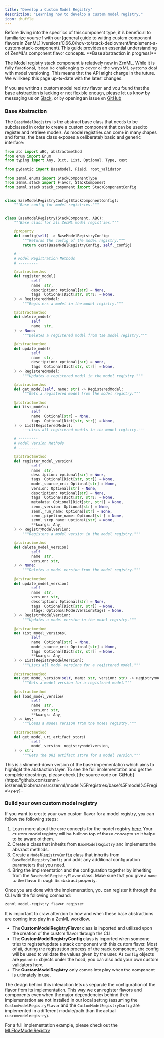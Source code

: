 ```yaml
---
title: "Develop a Custom Model Registry"
description: "Learning how to develop a custom model registry."
icon: shuffle
---
```


<Info>
    Before diving into the specifics of this component type, it is beneficial to familiarize yourself with our [general guide to writing custom component flavors in ZenML](/versions/0.66.0/how-to/stack-deployment/implement-a-custom-stack-component). This guide provides an essential understanding of ZenML's component flavor concepts.
</Info>

<Note>
**Base abstraction in progress!**

The Model registry stack component is relatively new in ZenML. While it is fully functional, it can be challenging to cover all the ways ML systems deal with model versioning. This means that the API might change in the future. We will keep this page up-to-date with the latest changes.

If you are writing a custom model registry flavor, and you found that the base abstraction is lacking or not flexible enough, please let us know by messaging us on [Slack](https://zenml.io/slack), or by opening an issue on [GitHub](https://github.com/zenml-io/zenml/issues/new/choose)
</Note>

### Base Abstraction

The `BaseModelRegistry` is the abstract base class that needs to be subclassed in order to create a custom component that can be used to register and retrieve models. As model registries can come in many shapes and forms, the base class exposes a deliberately basic and generic interface:

```py
from abc import ABC, abstractmethod
from enum import Enum
from typing import Any, Dict, List, Optional, Type, cast

from pydantic import BaseModel, Field, root_validator

from zenml.enums import StackComponentType
from zenml.stack import Flavor, StackComponent
from zenml.stack.stack_component import StackComponentConfig


class BaseModelRegistryConfig(StackComponentConfig):
    """Base config for model registries."""


class BaseModelRegistry(StackComponent, ABC):
    """Base class for all ZenML model registries."""

    @property
    def config(self) -> BaseModelRegistryConfig:
        """Returns the config of the model registry."""
        return cast(BaseModelRegistryConfig, self._config)

    # ---------
    # Model Registration Methods
    # ---------

    @abstractmethod
    def register_model(
            self,
            name: str,
            description: Optional[str] = None,
            tags: Optional[Dict[str, str]] = None,
    ) -> RegisteredModel:
        """Registers a model in the model registry."""

    @abstractmethod
    def delete_model(
            self,
            name: str,
    ) -> None:
        """Deletes a registered model from the model registry."""

    @abstractmethod
    def update_model(
            self,
            name: str,
            description: Optional[str] = None,
            tags: Optional[Dict[str, str]] = None,
    ) -> RegisteredModel:
        """Updates a registered model in the model registry."""

    @abstractmethod
    def get_model(self, name: str) -> RegisteredModel:
        """Gets a registered model from the model registry."""

    @abstractmethod
    def list_models(
            self,
            name: Optional[str] = None,
            tags: Optional[Dict[str, str]] = None,
    ) -> List[RegisteredModel]:
        """Lists all registered models in the model registry."""

    # ---------
    # Model Version Methods
    # ---------

    @abstractmethod
    def register_model_version(
            self,
            name: str,
            description: Optional[str] = None,
            tags: Optional[Dict[str, str]] = None,
            model_source_uri: Optional[str] = None,
            version: Optional[str] = None,
            description: Optional[str] = None,
            tags: Optional[Dict[str, str]] = None,
            metadata: Optional[Dict[str, str]] = None,
            zenml_version: Optional[str] = None,
            zenml_run_name: Optional[str] = None,
            zenml_pipeline_name: Optional[str] = None,
            zenml_step_name: Optional[str] = None,
            **kwargs: Any,
    ) -> RegistryModelVersion:
        """Registers a model version in the model registry."""

    @abstractmethod
    def delete_model_version(
            self,
            name: str,
            version: str,
    ) -> None:
        """Deletes a model version from the model registry."""

    @abstractmethod
    def update_model_version(
            self,
            name: str,
            version: str,
            description: Optional[str] = None,
            tags: Optional[Dict[str, str]] = None,
            stage: Optional[ModelVersionStage] = None,
    ) -> RegistryModelVersion:
        """Updates a model version in the model registry."""

    @abstractmethod
    def list_model_versions(
            self,
            name: Optional[str] = None,
            model_source_uri: Optional[str] = None,
            tags: Optional[Dict[str, str]] = None,
            **kwargs: Any,
    ) -> List[RegistryModelVersion]:
        """Lists all model versions for a registered model."""

    @abstractmethod
    def get_model_version(self, name: str, version: str) -> RegistryModelVersion:
        """Gets a model version for a registered model."""

    @abstractmethod
    def load_model_version(
            self,
            name: str,
            version: str,
            **kwargs: Any,
    ) -> Any:
        """Loads a model version from the model registry."""

    @abstractmethod
    def get_model_uri_artifact_store(
            self,
            model_version: RegistryModelVersion,
    ) -> str:
        """Gets the URI artifact store for a model version."""
```

<Info>
    This is a slimmed-down version of the base implementation which aims to highlight the abstraction layer. To see the full implementation and get the complete docstrings, please check [the source code on GitHub](https://github.com/zenml-io/zenml/blob/main/src/zenml/model%5Fregistries/base%5Fmodel%5Fregistry.py) .
</Info>

### Build your own custom model registry

If you want to create your own custom flavor for a model registry, you can follow the following steps:

1. Learn more about the core concepts for the model registry [here](/stack-components/model-registries#model-registry-concepts-and-terminology). Your custom model registry will be built on top of these concepts so it helps to be aware of them.
2. Create a class that inherits from `BaseModelRegistry` and implements the abstract methods.
3. Create a `ModelRegistryConfig` class that inherits from `BaseModelRegistryConfig` and adds any additional configuration parameters that you need.
4. Bring the implementation and the configuration together by inheriting from the `BaseModelRegistryFlavor` class. Make sure that you give a `name` to the flavor through its abstract property.

Once you are done with the implementation, you can register it through the CLI with the following command:

```bash
zenml model-registry flavor register
```

<Note>
It is important to draw attention to how and when these base abstractions are coming into play in a ZenML workflow.

* The **CustomModelRegistryFlavor** class is imported and utilized upon the creation of the custom flavor through the CLI.
* The **CustomModelRegistryConfig** class is imported when someone tries to register/update a stack component with this custom flavor. Most of all, during the registration process of the stack component, the config will be used to validate the values given by the user. As `Config` objects are `pydantic` objects under the hood, you can also add your own custom validators here.
* The **CustomModelRegistry** only comes into play when the component is ultimately in use.

The design behind this interaction lets us separate the configuration of the flavor from its implementation. This way we can register flavors and components even when the major dependencies behind their implementation are not installed in our local setting (assuming the `CustomModelRegistryFlavor` and the `CustomModelRegistryConfig` are implemented in a different module/path than the actual `CustomModelRegistry`).
</Note>

For a full implementation example, please check out the [MLFlowModelRegistry](https://sdkdocs.zenml.io/latest/integration%5Fcode%5Fdocs/integrations-mlflow/#zenml.integrations.mlflow.model%5Fregistry.MLFlowModelRegistry)

